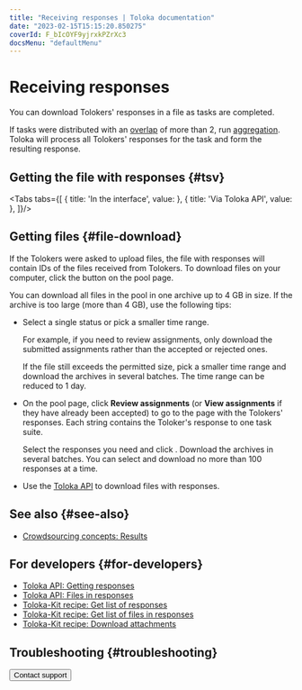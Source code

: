 ```yaml
---
title: "Receiving responses | Toloka documentation"
date: "2023-02-15T15:15:20.850275"
coverId: F_bIcOYF9yjrxkPZrXc3
docsMenu: "defaultMenu"
---
```



# Receiving responses

You can download Tolokers' responses in a file as tasks are completed.

If tasks were distributed with an [overlap](/docs/glossary#overlap) of more than 2, run [aggregation](/docs/guide/result-aggregation). Toloka will process all Tolokers' responses for the task and form the resulting response.

## Getting the file with responses {#tsv}

<Tabs tabs={[
  { title: 'In the interface', value: <ResultOfEvalList1/> },
  { title: 'Via Toloka API', value: <ResultOfEvalList2/> },
]}/>

## Getting files {#file-download}

If the Tolokers were asked to upload files, the file with responses will contain IDs of the files received from Tolokers. To download files on your computer, click the  button on the pool page.

You can download all files in the pool in one archive up to 4 GB in size. If the archive is too large (more than 4 GB), use the following tips:

- Select a single status or pick a smaller time range.

    For example, if you need to review assignments, only download the submitted assignments rather than the accepted or rejected ones.

    If the file still exceeds the permitted size, pick a smaller time range and download the archives in several batches. The time range can be reduced to 1 day.

- On the pool page, click **Review assignments** (or **View assignments** if they have already been accepted) to go to the page with the Tolokers' responses. Each string contains the Toloker's response to one task suite.

    Select the responses you need and click . Download the archives in several batches. You can select and download no more than 100 responses at a time.

- Use the [Toloka API](https://toloka.ai/docs/api/api-reference/#tag--attachment) to download files with responses.

## See also {#see-also}

- [Crowdsourcing concepts: Results](https://toloka.ai/knowledgebase/results/)

## For developers {#for-developers}

- [Toloka API: Getting responses](https://toloka.ai/docs/api/api-reference/#get-/assignments)
- [Toloka API: Files in responses](https://toloka.ai/docs/api/api-reference/#get-/attachments)
- [Toloka-Kit recipe: Get list of responses](/docs/toloka-kit/recipes/get-responses)
- [Toloka-Kit recipe: Get list of files in responses](/docs/toloka-kit/recipes/get-attachments)
- [Toloka-Kit recipe: Download attachments](/docs/toloka-kit/recipes/download-attachment)

## Troubleshooting {#troubleshooting}

<FaqRedoTask/>

<FaqFixMyself/>

<FaqSendBack/>

<FaqDisableTasks/>

<TroubleshootingPoolArchived/>

<TroubleshootingRejectedTask/>

<FaqRejectPart/>

<FaqNotify/>

<FaqIncreaseRating/>

<TroubleshootingLowRatingSimilarTasks/>

<TroubleshootingLowRatingInstructions/>

<TroubleshootingLowRatingInterface/>

<TroubleshootingLowRatingCommunication/>

<TroubleshootingBlankSpaces/>

<FaqEmptyTextField/>

<TroubleshootingIncludeResponses/>

<FaqGetTime/>

<Button themeColor="light" view="default" size="l" type="link" url="/docs/guide/troubleshooting/support?form-source=guide-result-of-eval">Contact support</Button>
